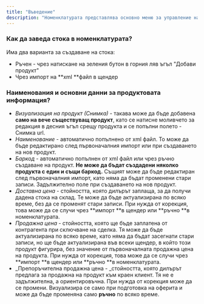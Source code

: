 ```yaml
---
title: "Въведение"
description: "Номенклатурата представлява основно меню за управление на стоки. В него се създават, променят и визуализират всички продукти. Дава информация за баркод, доставна цени (ДЦ), продажната цена (ПЦ), препоръчителна продажни цена (ПЦД), общо количество, неразпределено такова. В този модул може да бъде създадена оферта, която да послужи пред бъдещи контрагенти или да бъдат оферирани вече съществуващи с нови предложения."
---
```


### Как да заведа стока в номенклатурата?

Има два варианта за създаване на стока:

- Ръчен - чрез натискане на зеления бутон в горния ляв ъгъл "Добави продукт"
- Чрез импорт на **xml **файл в щендер

### Наименования и основни данни за продуктовата информация?

- _Визуализация на продукт (Снимка)_ - такава може да бъде добавена **само на вече съществуващ продукт**, като се натисне моливчето за редакция в десния ъгъл срещу продукта и се попълни полето - Снимка url.
- _Наименование_ - автоматично попълнено от xml файл. То може да бъде редактирано след първоначалния импорт или при създаването на нов продукт.
- _Баркод_ - автоматично попълнен от xml файл или чрез ръчно създаване на продукт. **Не може да бъдат създадени няколко продукта с един и същи баркод.** Същият може да бъде редактиран след първоначалния импорт, като няма да бъдат променени стари записи. Задължително поле при създаването на нов продукт.
- _Доставна цена_ - стойността, която дилърът заплаща, за да получи дадена стока на склад. Те може да бъде актуализирана по всяко време, без да се променят стари записи. При нужда от корекция, това може да се случи чрез **импорт **в щендер или **ръчно **в номенклатурата.
- _Продажна цена_ - стойността, която ще бъде заплатена от контрагента при сключване на сделка. Тя може да бъде актуализирана по всяко време, като няма да бъдат засегнати стари записи, но ще бъде актуализирана във всеки щендер, в който този продукт фигурира, без значение от първоначалната продажна цена на продукта. При нужда от корекция, това може да се случи чрез **импорт **в щендер или **ръчно **в номенклатурата.
- _Препоръчителна продажна цена - _стойността, която дилърът предлага за продажна на продукт към краен клиент. Тя не е задължителна, а ориентировъчна. При нужда от корекция може да се промени. Визуализира се само при подготовка на оферита и може да бъде променяна само **ръчно** по всяко време.